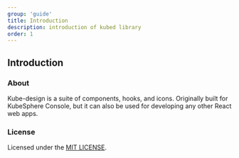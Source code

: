 ```yaml
---
group: 'guide'
title: Introduction
description: introduction of kubed library
order: 1
---
```


## Introduction

### About

Kube-design is a suite of components, hooks, and icons. Originally built for KubeSphere Console, but it can also be used for developing any other React web apps.

### License

Licensed under the [MIT LICENSE](https://github.com/kubesphere/kube-design/blob/master/LICENSE).
